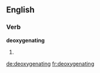 
==English==

===Verb===
'''deoxygenating'''

# {{present participle of|[[deoxygenate]]}}

[[de:deoxygenating]]
[[fr:deoxygenating]]
